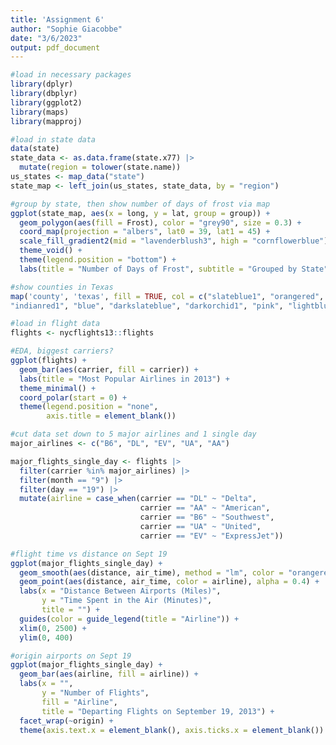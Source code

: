 ---
title: 'Assignment 6'
author: "Sophie Giacobbe"
date: "3/6/2023"
output: pdf_document
---
```{r, message=FALSE}
#load in necessary packages
library(dplyr)
library(dbplyr)
library(ggplot2)
library(maps)
library(mapproj)
```

```{r}
#load in state data
data(state)
state_data <- as.data.frame(state.x77) |>
  mutate(region = tolower(state.name))
us_states <- map_data("state")
state_map <- left_join(us_states, state_data, by = "region")
```

```{r, warning=FALSE}
#group by state, then show number of days of frost via map
ggplot(state_map, aes(x = long, y = lat, group = group)) +
  geom_polygon(aes(fill = Frost), color = "grey90", size = 0.3) + 
  coord_map(projection = "albers", lat0 = 39, lat1 = 45) + 
  scale_fill_gradient2(mid = "lavenderblush3", high = "cornflowerblue") + 
  theme_void() + 
  theme(legend.position = "bottom") + 
  labs(title = "Number of Days of Frost", subtitle = "Grouped by State")
```

```{r}
#show counties in Texas
map('county', 'texas', fill = TRUE, col = c("slateblue1", "orangered", "lightcoral",
"indianred1", "blue", "darkslateblue", "darkorchid1", "pink", "lightblue2", "cornflowerblue"))
```

```{r}
#load in flight data
flights <- nycflights13::flights
```

```{r}
#EDA, biggest carriers?
ggplot(flights) + 
  geom_bar(aes(carrier, fill = carrier)) + 
  labs(title = "Most Popular Airlines in 2013") + 
  theme_minimal() +
  coord_polar(start = 0) + 
  theme(legend.position = "none",
        axis.title = element_blank())
```

```{r}
#cut data set down to 5 major airlines and 1 single day
major_airlines <- c("B6", "DL", "EV", "UA", "AA")

major_flights_single_day <- flights |>
  filter(carrier %in% major_airlines) |>
  filter(month == "9") |>
  filter(day == "19") |> 
  mutate(airline = case_when(carrier == "DL" ~ "Delta",
                             carrier == "AA" ~ "American",
                             carrier == "B6" ~ "Southwest",
                             carrier == "UA" ~ "United",
                             carrier == "EV" ~ "ExpressJet"))
```

```{r, warning=FALSE, message=FALSE}
#flight time vs distance on Sept 19
ggplot(major_flights_single_day) + 
  geom_smooth(aes(distance, air_time), method = "lm", color = "orangered", se = FALSE) + 
  geom_point(aes(distance, air_time, color = airline), alpha = 0.4) + 
  labs(x = "Distance Between Airports (Miles)", 
       y = "Time Spent in the Air (Minutes)",
       title = "") + 
  guides(color = guide_legend(title = "Airline")) + 
  xlim(0, 2500) + 
  ylim(0, 400)
```

```{r}
#origin airports on Sept 19
ggplot(major_flights_single_day) + 
  geom_bar(aes(airline, fill = airline)) + 
  labs(x = "",
       y = "Number of Flights",
       fill = "Airline",
       title = "Departing Flights on September 19, 2013") + 
  facet_wrap(~origin) + 
  theme(axis.text.x = element_blank(), axis.ticks.x = element_blank())
```




